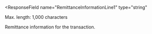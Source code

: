 <ResponseField
  name="RemittanceInformationLine1"
  type="string"
>
Max. length: 1,000 characters

Remittance information for the transaction.
</ResponseField>